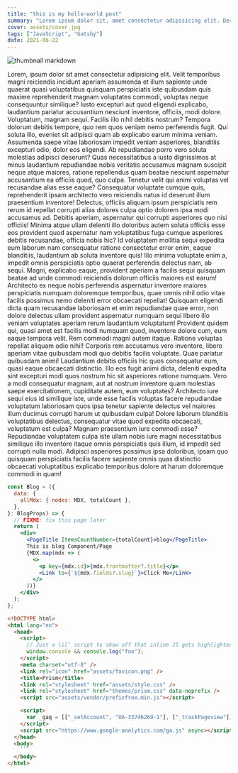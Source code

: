 ```yaml
---
title: "this is my hello-world post"
summary: "Lorem ipsum dolor sit, amet consectetur adipisicing elit. Deserunt, odio."
cover: assets/cover.jpg
tags: ["JavaScript", "Gatsby"]
date: 2021-06-22
---
```


![thumbnail markdown](./assets/cover.jpg)

Lorem, ipsum dolor sit amet consectetur adipisicing elit. Velit temporibus magni reiciendis incidunt aperiam assumenda et illum sapiente unde quaerat quasi voluptatibus quisquam perspiciatis iste quibusdam quis maxime reprehenderit magnam voluptates commodi, voluptas neque consequuntur similique? Iusto excepturi aut quod eligendi explicabo, laudantium pariatur accusantium nesciunt inventore, officiis, modi dolore. Voluptatum, magnam sequi. Facilis illo nihil debitis nostrum? Tempora dolorum debitis tempore, quo rem quos veniam nemo perferendis fugit. Qui soluta illo, eveniet sit adipisci quam ab explicabo earum minima veniam. Assumenda saepe vitae laboriosam impedit veniam asperiores, blanditiis excepturi odio, dolor eos eligendi. Ab repudiandae porro vero soluta molestias adipisci deserunt? Quas necessitatibus a iusto dignissimos at minus laudantium repudiandae nobis veritatis accusamus magnam suscipit neque atque maiores, ratione repellendus quam beatae nesciunt aspernatur accusantium ea officiis quod, quo culpa. Tenetur velit qui animi voluptas vel recusandae alias esse eaque? Consequatur voluptate cumque quis, reprehenderit ipsam architecto vero reiciendis natus id deserunt illum praesentium inventore! Delectus, officiis aliquam ipsum perspiciatis rem rerum id repellat corrupti alias dolores culpa optio dolorem ipsa modi accusamus ad. Debitis aperiam, aspernatur qui corrupti asperiores quo nisi officiis! Minima atque ullam deleniti illo doloribus autem soluta officiis esse eos provident quod aspernatur nam voluptatibus fuga cumque asperiores debitis recusandae, officia nobis hic? Id voluptatem mollitia sequi expedita eum laborum nam consequatur ratione consectetur error enim, eaque blanditiis, laudantium ab soluta inventore quis! Illo minima voluptate enim a, impedit omnis perspiciatis optio quaerat perferendis delectus nam, ab sequi. Magni, explicabo eaque, provident aperiam a facilis sequi quisquam beatae ad unde commodi reiciendis dolorum officiis maiores est earum! Architecto ex neque nobis perferendis aspernatur inventore maiores perspiciatis numquam doloremque temporibus, quae omnis nihil odio vitae facilis possimus nemo deleniti error obcaecati repellat! Quisquam eligendi dicta quam recusandae laboriosam et enim repudiandae quae error, non dolore delectus ullam provident aspernatur numquam sequi libero illo veniam voluptates aperiam rerum laudantium voluptatum! Provident quidem qui, quasi amet est facilis modi numquam quod, inventore dolore cum, eum eaque tempora velit. Rem commodi magni autem itaque. Ratione voluptas repellat aliquam odio nihil! Corporis rem accusamus vero inventore, libero aperiam vitae quibusdam modi quo debitis facilis voluptate. Quae pariatur quibusdam animi! Laudantium debitis officiis hic quos consequatur eum, quasi eaque obcaecati distinctio. Illo eos fugit animi dicta, deleniti expedita sint excepturi modi quos nostrum hic sit asperiores ratione numquam. Vero a modi consequatur magnam, aut at nostrum inventore quam molestias saepe exercitationem, cupiditate autem, eum voluptates? Architecto iure sequi eius id similique iste, unde esse facilis voluptas facere repudiandae voluptatum laboriosam quos ipsa tenetur sapiente delectus vel maiores illum ducimus corrupti harum ut quibusdam culpa! Dolore laborum blanditiis voluptatibus delectus, consequatur vitae quod expedita obcaecati, voluptatum est culpa? Magnam praesentium iure commodi esse? Repudiandae voluptatem culpa iste ullam nobis iure magni necessitatibus similique illo inventore itaque omnis perspiciatis quis illum, id impedit sed corrupti nulla modi. Adipisci asperiores possimus ipsa doloribus, ipsam quo quisquam perspiciatis facilis facere sapiente omnis quas distinctio obcaecati voluptatibus explicabo temporibus dolore at harum doloremque commodi in quam!

```jsx
const Blog = ({
  data: {
    allMdx: { nodes: MDX, totalCount },
  },
}: BlogProps) => {
  // FIXME: fix this page later
  return (
    <div>
      <PageTitle ItemsCountNumber={totalCount}>blog</PageTitle>
      This is blog Component/Page
      {MDX.map(mdx => (
        <>
          <p key={mdx.id}>{mdx.frontmatter?.title}</p>
          <Link to={`${mdx.fields?.slug}`}>Click Me</Link>
        </>
      ))}
    </div>
  );
};
```

````html
<!DOCTYPE html>
<html lang="en">
  <head>
    <script>
      // Just a lil’ script to show off that inline JS gets highlighted
      window.console && console.log("foo");
    </script>
    <meta charset="utf-8" />
    <link rel="icon" href="assets/favicon.png" />
    <title>Prism</title>
    <link rel="stylesheet" href="assets/style.css" />
    <link rel="stylesheet" href="themes/prism.css" data-noprefix />
    <script src="assets/vendor/prefixfree.min.js"></script>

    <script>
      var _gaq = [["_setAccount", "UA-33746269-1"], ["_trackPageview"]];
    </script>
    <script src="https://www.google-analytics.com/ga.js" async></script>
  </head>
  <body>
    ```
  </body>
</html>
````
